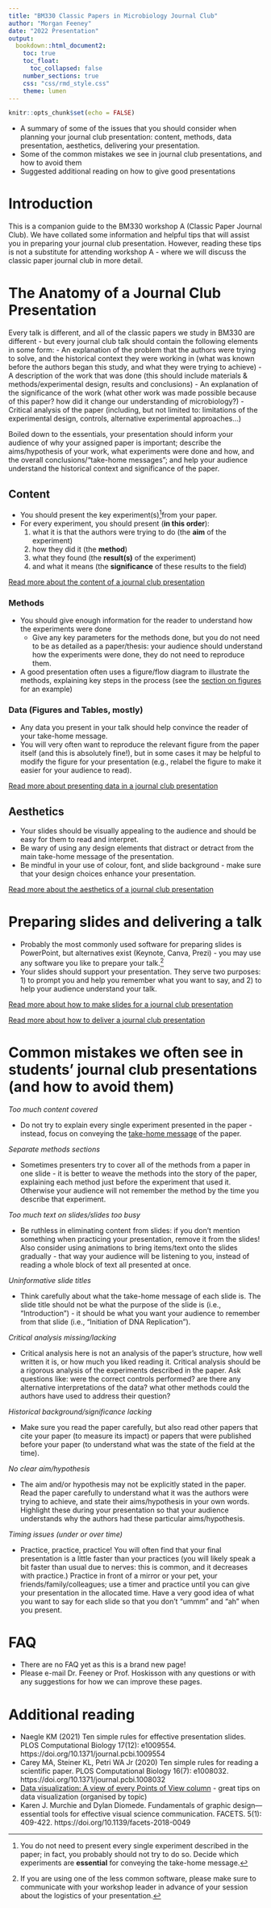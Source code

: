 ```yaml
---
title: "BM330 Classic Papers in Microbiology Journal Club"
author: "Morgan Feeney"
date: "2022 Presentation"
output: 
  bookdown::html_document2:
    toc: true
    toc_float:
      toc_collapsed: false
    number_sections: true
    css: "css/rmd_style.css"
    theme: lumen    
---
```


```r
knitr::opts_chunk$set(echo = FALSE)
```

<div id="summary">
- A summary of some of the issues that you should consider when planning your journal club presentation: content, methods, data presentation, aesthetics, delivering your presentation.
- Some of the common mistakes we see in journal club presentations, and how to avoid them
- Suggested additional reading on how to give good presentations
</div>

# Introduction

This is a companion guide to the BM330 workshop A (Classic Paper Journal Club). We have collated some information and helpful tips that will assist you in preparing your journal club presentation. However, reading these tips is not a substitute for attending workshop A - where we will discuss the classic paper journal club in more detail. 

# The Anatomy of a Journal Club Presentation

Every talk is different, and all of the classic papers we study in BM330 are different - but every journal club talk should contain the following elements in some form: 
- An explanation of the problem that the authors were trying to solve, and the historical context they were working in (what was known before the authors began this study, and what they were trying to achieve)
- A description of the work that was done (this should include materials & methods/experimental design, results and conclusions)
- An explanation of the significance of the work (what other work was made possible because of this paper? how did it change our understanding of microbiology?)
- Critical analysis of the paper (including, but not limited to: limitations of the experimental design, controls, alternative experimental approaches...)

Boiled down to the essentials, your presentation should inform your audience of why your assigned paper is important; describe the aims/hypothesis of your work, what experiments were done and how, and the overall conclusions/"take-home messages"; and help your audience understand the historical context and significance of the paper.  

## Content

- You should present the key experiment(s)^[You do not need to present every single experiment described in the paper; in fact, you probably should not try to do so. Decide which experiments are **essential** for conveying the take-home message.]from your paper. 
- For every experiment, you should present (<b>in this order</b>):
  1. what it is that the authors were trying to do (the <b>aim</b> of the experiment)
  2. how they did it (the <b>method</b>)
  3. what they found (the <b>result(s)</b> of the experiment) 
  4. and what it means (the <b>significance</b> of these results to the field)

[Read more about the content of a journal club presentation](./presentations-content.html)

### Methods

- You should give enough information for the reader to understand how the experiments were done
  - Give any key parameters for the methods done, but you do not need to be as detailed as a paper/thesis: your audience should understand how the experiments were done, they do not need to reproduce them.
- A good presentation often uses a figure/flow diagram to illustrate the methods, explaining key steps in the process (see the [section on figures](./presentations-figures.html) for an example)


### Data (Figures and Tables, mostly)

- Any data you present in your talk should help convince the reader of your take-home message.
- You will very often want to reproduce the relevant figure from the paper itself (and this is absolutely fine!), but in some cases it may be helpful to modify the figure for your presentation (e.g., relabel the figure to make it easier for your audience to read).

[Read more about presenting data in a journal club presentation](./presentations-figures.html)

## Aesthetics

- Your slides should be visually appealing to the audience and should be easy for them to read and interpret.
- Be wary of using any design elements that distract or detract from the main take-home message of the presentation.
- Be mindful in your use of colour, font, and slide background - make sure that your design choices enhance your presentation.

[Read more about the aesthetics of a journal club presentation](./presentations-aesthetics.html)

# Preparing slides and delivering a talk

- Probably the most commonly used software for preparing slides is PowerPoint, but alternatives exist (Keynote, Canva, Prezi) - you may use any software you like to prepare your talk.^[If you are using one of the less common software, please make sure to communicate with your workshop leader in advance of your session about the logistics of your presentation.]
- Your slides should support your presentation. They serve two purposes: 1) to prompt you and help you remember what you want to say, and 2) to help your audience understand your talk. 

[Read more about how to make slides for a journal club presentation](./slide-preparation.html)

[Read more about how to deliver a journal club presentation](./presentation.html)
  

# Common mistakes we often see in students' journal club presentations (and how to avoid them)

*Too much content covered*

- Do not try to explain every single experiment presented in the paper - instead, focus on conveying the [take-home message](./presentations-content.html) of the paper.


*Separate methods sections*

- Sometimes presenters try to cover all of the methods from a paper in one slide - it is better to weave the methods into the story of the paper, explaining each method just before the experiment that used it. Otherwise your audience will not remember the method by the time you describe that experiment.


*Too much text on slides/slides too busy*

- Be ruthless in eliminating content from slides: if you don't mention something when practicing your presentation, remove it from the slides! Also consider using animations to bring items/text onto the slides gradually - that way your audience will be listening to you, instead of reading a whole block of text all presented at once.


*Uninformative slide titles*

- Think carefully about what the take-home message of each slide is. The slide title should not be what the purpose of the slide is (i.e., "Introduction") - it should be what you want your audience to remember from that slide (i.e., "Initiation of DNA Replication").


*Critical analysis missing/lacking*

- Critical analysis here is not an analysis of the paper's structure, how well written it is, or how much you liked reading it. Critical analysis should be a rigorous analysis of the experiments described in the paper. Ask questions like: were the correct controls performed? are there any alternative interpretations of the data? what other methods could the authors have used to address their question?


*Historical background/significance lacking*

- Make sure you read the paper carefully, but also read other papers that cite your paper (to measure its impact) or papers that were published before your paper (to understand what was the state of the field at the time).


*No clear aim/hypothesis*

- The aim and/or hypothesis may not be explicitly stated in the paper. Read the paper carefully to understand what it was the authors were trying to achieve, and state their aims/hypothesis in your own words. Highlight these during your presentation so that your audience understands why the authors had these particular aims/hypothesis.

*Timing issues (under or over time)*

- Practice, practice, practice! You will often find that your final presentation is a little faster than your practices (you will likely speak a bit faster than usual due to nerves: this is common, and it decreases with practice.) Practice in front of a mirror or your pet, your friends/family/colleagues; use a timer and practice until you can give your presentation in the allocated time. Have a very good idea of what you want to say for each slide so that you don't "ummm" and "ah" when you present.




# FAQ
- There are no FAQ yet as this is a brand new page!
- Please e-mail Dr. Feeney or Prof. Hoskisson with any questions or with any suggestions for how we can improve these pages.



# Additional reading

- Naegle KM (2021) Ten simple rules for effective presentation slides. PLOS Computational Biology 17(12): e1009554. https://doi.org/10.1371/journal.pcbi.1009554
- Carey MA, Steiner KL, Petri WA Jr (2020) Ten simple rules for reading a scientific paper. PLOS Computational Biology 16(7): e1008032. https://doi.org/10.1371/journal.pcbi.1008032
- [Data visualization: A view of every Points of View column](https://protocolsmethods.springernature.com/posts/43650-data-visualization-a-view-of-every-points-of-view-column) - great tips on data visualization (organised by topic)
- Karen J. Murchie and Dylan Diomede. Fundamentals of graphic design—essential tools for effective visual science communication. FACETS. 5(1): 409-422. https://doi.org/10.1139/facets-2018-0049